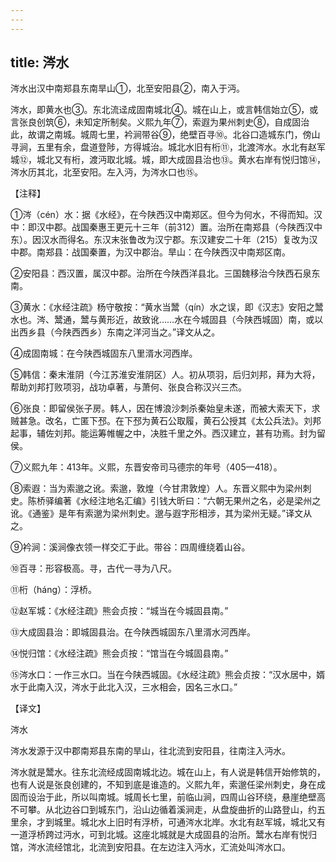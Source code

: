 ```yaml
---
---
---
```

title: 涔水
---





涔水出汉中南郑县东南旱山①，北至安阳县②，南入于沔。


涔水，即黄水也③。东北流迳成固南城北④。城在山上，或言韩信始立⑤，或言张良创筑⑥，未知定所制矣。义熙九年⑦，索遐为果州刺史⑧，自成固治此，故谓之南城。城周七里，衿涧带谷⑨，绝壁百寻⑩。北谷口造城东门，傍山寻涧，五里有余，盘道登陟，方得城治。城北水旧有桁⑪，北渡涔水。水北有赵军城⑫，城北又有桁，渡沔取北城。城，即大成固县治也⑬。黄水右岸有悦归馆⑭，涔水历其北，北至安阳。左入沔，为涔水口也⑮。


【注释】


①涔（cén）水：据《水经》，在今陕西汉中南郑区。但今为何水，不得而知。汉中：即汉中郡。战国秦惠王更元十三年（前312）置。治所在南郑县（今陕西汉中东）。因汉水而得名。东汉末张鲁改为汉宁郡。东汉建安二十年（215）复改为汉中郡。南郑县：战国秦置，为汉中郡治。旱山：在今陕西汉中南郑区南。


②安阳县：西汉置，属汉中郡。治所在今陕西洋县北。三国魏移治今陕西石泉东南。


③黄水：《水经注疏》杨守敬按：“黄水当鬵（qín）水之误，即《汉志》安阳之鬵水也。涔、鬵通，鬵与黄形近，故致讹……水在今城固县（今陕西城固）南，或以出西乡县（今陕西西乡）东南之洋河当之。”译文从之。


④成固南城：在今陕西城固东八里湑水河西岸。


⑤韩信：秦末淮阴（今江苏淮安淮阴区）人。初从项羽，后归刘邦，拜为大将，帮助刘邦打败项羽，战功卓著，与萧何、张良合称汉兴三杰。


⑥张良：即留侯张子房。韩人，因在博浪沙刺杀秦始皇未遂，而被大索天下，求贼甚急。改名，亡匿下邳。在下邳为黄石公取履，黄石公授其《太公兵法》。刘邦起事，辅佐刘邦。能运筹帷幄之中，决胜千里之外。西汉建立，甚有功焉。封为留侯。


⑦义熙九年：413年。义熙，东晋安帝司马德宗的年号（405—418）。


⑧索遐：当为索邈之讹。索邈，敦煌（今甘肃敦煌）人。东晋义熙中为梁州刺史。陈桥驿编著《水经注地名汇编》引钱大昕曰：“六朝无果州之名，必是梁州之讹。《通鉴》是年有索邈为梁州刺史。邈与遐字形相涉，其为梁州无疑。”译文从之。


⑨衿涧：溪涧像衣领一样交汇于此。带谷：四周缠绕着山谷。


⑩百寻：形容极高。寻，古代一寻为八尺。


⑪桁（háng）：浮桥。


⑫赵军城：《水经注疏》熊会贞按：“城当在今城固县南。”


⑬大成固县治：即城固县治。在今陕西城固东八里湑水河西岸。


⑭悦归馆：《水经注疏》熊会贞按：“馆当在今城固县南。”


⑮涔水口：一作三水口。当在今陕西城固。《水经注疏》熊会贞按：“汉水居中，婿水于此南入汉，涔水于此北入汉，三水相会，因名三水口。”


【译文】


涔水


涔水发源于汉中郡南郑县东南的旱山，往北流到安阳县，往南注入沔水。


涔水就是鬵水。往东北流经成固南城北边。城在山上，有人说是韩信开始修筑的，也有人说是张良创建的，不知到底是谁造的。义熙九年，索邈任梁州刺史，身在成固而设治于此，所以叫南城。城周长七里，前临山涧，四周山谷环绕，悬崖绝壁高不可攀。从北边谷口到城东门，沿山边循着溪涧走，从盘旋曲折的山路登山，约五里余，才到城里。城北水上旧时有浮桥，可通涔水北岸。水北有赵军城，城北又有一道浮桥跨过沔水，可到北城。这座北城就是大成固县的治所。鬵水右岸有悦归馆，涔水流经馆北，北流到安阳县。在左边注入沔水，汇流处叫涔水口。